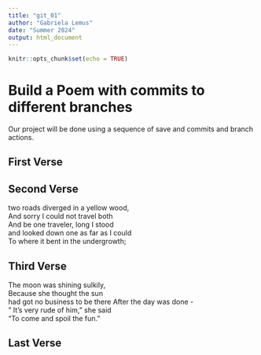 ```yaml
---
title: "git_01"
author: "Gabriela Lemus"
date: "Summer 2024"
output: html_document
---
```


```r
knitr::opts_chunk$set(echo = TRUE)
```
# Build a Poem with commits to different branches
Our project will be done using a sequence of save and commits and branch actions.
<!-- Do not modify or change any text in "!--" bracketed areas such as this --- these are instructions to
you, if you change any of this the git program will notice it and compromise your git merging strategy !-->

## First Verse 
<!--Put the first five lines of a poem by Lewis Carrol in this section!-->

## Second Verse
<!--Put the first five lines of a poem by Robert Frost here!-->

two roads diverged in a yellow wood,  
And sorry I could not travel both  
And be one traveler, long I stood  
and looked down one as far as I could  
To where it bent in the undergrowth;  


## Third Verse
<!--Put the first two verses of The Walrus and the Carpenter here!-->

The moon was shining sulkily,  
Because she thought the sun  
had got no business to be there 
After the day was done -   
" It's very rude of him," she said  
"To come and spoil the fun."  

## Last Verse
<!--Put a short poem you created using chatGPT of 20 to 30 lines,here!-->
